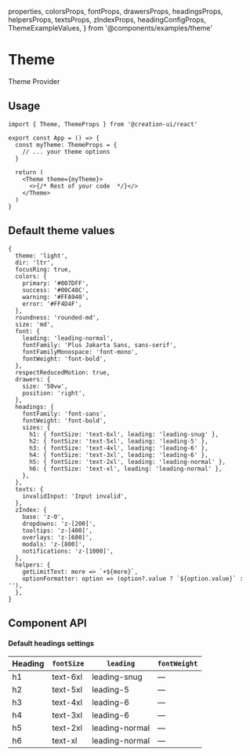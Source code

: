   properties,
  colorsProps,
  fontProps,
  drawersProps,
  headingsProps,
  helpersProps,
  textsProps,
  zIndexProps,
  headingConfigProps,
  ThemeExampleValues,
} from '@components/examples/theme'

# Theme

Theme Provider


<InstallationGuide />

## Usage

```tsx copy
import { Theme, ThemeProps } from '@creation-ui/react'

export const App = () => {
  const myTheme: ThemeProps = {
    // ... your theme options
  }

  return (
    <Theme theme={myTheme}>
      <>{/* Rest of your code  */}</>
    </Theme>
  )
}
```

## Default theme values

```
{
  theme: 'light',
  dir: 'ltr',
  focusRing: true,
  colors: {
    primary: '#007DFF',
    success: '#00C48C',
    warning: '#FFA940',
    error: '#FF4D4F',
  },
  roundness: 'rounded-md',
  size: 'md',
  font: {
    leading: 'leading-normal',
    fontFamily: 'Plus Jakarta Sans, sans-serif',
    fontFamilyMonospace: 'font-mono',
    fontWeight: 'font-bold',
  },
  respectReducedMotion: true,
  drawers: {
    size: '50vw',
    position: 'right',
  },
  headings: {
    fontFamily: 'font-sans',
    fontWeight: 'font-bold',
    sizes: {
      h1: { fontSize: 'text-6xl', leading: 'leading-snug' },
      h2: { fontSize: 'text-5xl', leading: 'leading-5' },
      h3: { fontSize: 'text-4xl', leading: 'leading-6' },
      h4: { fontSize: 'text-3xl', leading: 'leading-6' },
      h5: { fontSize: 'text-2xl', leading: 'leading-normal' },
      h6: { fontSize: 'text-xl', leading: 'leading-normal' },
    },
  },
  texts: {
    invalidInput: 'Input invalid',
  },
  zIndex: {
    base: 'z-0',
    dropdowns: 'z-[200]',
    tooltips: 'z-[400]',
    overlays: 'z-[600]',
    modals: 'z-[800]',
    notifications: 'z-[1000]',
  },
  helpers: {
    getLimitText: more => `+${more}`,
    optionFormatter: option => (option?.value ? `${option.value}` : ''),
  },
}
```

## Component API

<PropsTable
  properties={properties}
  name='Theme'
  description='Theme properties for configuration.'
/>
<PropsTable
  properties={colorsProps}
  name='Colors'
  description='Theme colors.'
/>
<PropsTable
  properties={drawersProps}
  name='Drawers'
  description='Theme drawers.'
/>
<PropsTable properties={fontProps} name='Font' description='Theme font.' />

<PropsTable
  properties={headingsProps}
  name='Heading'
  description='Theme Heading.'
/>

<PropsTable
  properties={headingConfigProps}
  name='Heading Config'
  description='Theme Heading Config properties.'
/>

#### Default headings settings

| Heading | `fontSize` | `leading`      | `fontWeight` |
| ------- | ---------- | -------------- | ------------ |
| h1      | text-6xl   | leading-snug   | —            |
| h2      | text-5xl   | leading-5      | —            |
| h3      | text-4xl   | leading-6      | —            |
| h4      | text-3xl   | leading-6      | —            |
| h5      | text-2xl   | leading-normal | —            |
| h6      | text-xl    | leading-normal | —            |

<PropsTable
  properties={helpersProps}
  name='Helper functions'
  description='Theme helper functions.'
/>
<PropsTable
  properties={textsProps}
  name='Texts'
  description='Theme default texts.'
/>
<PropsTable
  properties={zIndexProps}
  name='Z-index'
  description='Theme z-index.'
/>
